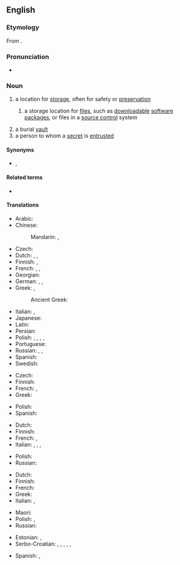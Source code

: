 ==English==
{{wikipedia}}

===Etymology===
From {{etyl|la|en}} {{m|la|repositōrium}}.

===Pronunciation===
* {{audio|en-us-repository.ogg|Audio (US)|lang=en}}

===Noun===
{{en-noun|repositories}}

# a location for [[storage]], often for safety or [[preservation]]
## {{lb|en|computing}} a storage location for [[file]]s, such as [[downloadable]] [[software]] [[package]]s, or files in a [[source control]] system
# a burial [[vault]]
# a person to whom a [[secret]] is [[entrusted]]

====Synonyms====
* {{sense|location for storage}} {{l|en|depository}}, {{l|en|archive}}

====Related terms====
* {{l|en|reposit}}

====Translations====
{{trans-top|a location for storage, often for safety or preservation}}
* Arabic: {{t|ar|مَخْزَن|m}}
* Chinese:
*: Mandarin: {{t+|cmn|倉庫|sc=Hani}}, {{t+|cmn|仓库|tr=cāngkù|sc=Hani}}
* Czech: {{t|cs|úložiště|n}}
* Dutch: {{t+|nl|opslagplaats|c}}, {{t+|nl|depot|n}}, {{t+|nl|opslagruimte|c}}
* Finnish: {{t+|fi|säilytyspaikka}}, {{t+|fi|säilö}}
* French: {{t|fr|chambre-forte|f}}, {{t+|fr|coffre-fort|m}}, {{t|fr|repositoire|m}}
* Georgian: {{t|ka|საცავი|sc=Cyrl}}
* German: {{t+|de|Ablage|f}}, {{t+|de|Depot|n}}, {{t+|de|Archiv|n}}
* Greek: {{t+|el|αποθήκη|f}}, {{qualifier|software source}} {{t+|el|αποθετήριο|n}}
*: Ancient Greek: {{t|grc|ἀποθήκη|f}}
{{trans-mid}}
* Italian: {{t+|it|ripostiglio}}, {{t+|it|ricettacolo}}
* Japanese: {{t+|ja|倉庫|tr=そうこ, sōko|sc=Jpan}}
* Latin: {{t|la|receptāculum|n}}
* Persian: {{t+|fa|مخزن|tr=maxzan|sc=fa-Arab}}
* Polish: {{t+|pl|składnica|f}}, {{t+|pl|magazyn|m}}, {{t+|pl|skład|m}}, {{t+|pl|przechowalnia|f}}, {{t+|pl|repozytorium|n}}
* Portuguese: {{t+|pt|repositório|m}}
* Russian: {{t+|ru|храни́лище|n}}, {{t+|ru|склад|m}}, {{t+|ru|вмести́лище|n}}
* Spanish: {{t+|es|repositorio|m}}
* Swedish: {{t+|sv|lager}}
{{trans-bottom}}

{{trans-top|storage location for computer files}}
* Czech: {{t|cs|úložiště|n}}
* Finnish: {{t+|fi|varasto}}
* French: {{t+|fr|dépôt|m}}, {{t+|fr|référentiel|m}}
* Greek: {{t+|el|αποθετήριο|n}}
{{trans-mid}}
* Polish: {{t+|pl|repozytorium|n}}
* Spanish: {{t+|es|repositorio|m}}
{{trans-bottom}}

{{trans-top|a burial vault}}
* Dutch: {{t+|nl|grafkelder|c}}
* Finnish: {{t|fi|hautaholvi}}
* French: {{t+|fr|tombeau|m}}, {{t+|fr|mausolée|m}}
* Italian: {{t+|it|sepolcro}}, {{t+|it|tomba}}, {{t+|it|mausoleo}}, {{t+|it|cripta}}
{{trans-mid}}
* Polish: {{t+|pl|grobowiec|m}}
* Russian: {{t+|ru|склеп|m}}
{{trans-bottom}}

{{trans-top|a person to whom a secret is entrusted}}
* Dutch: {{t+|nl|vertrouweling|c}}
* Finnish: {{t|fi|luottohenkilö}}
* French: {{t+|fr|dépositaire|m}}
* Greek: {{t+|el|μυστικοσύμβουλος|m}}
* Italian: {{t+|it|depositario}}, {{t+|it|confidente}}
{{trans-mid}}
* Maori: {{t|mi|pūkenga}}
* Polish: {{t+|pl|powiernik|m}}, {{t|pl|powierniczka|f}}
* Russian: {{t|ru|[[доверенный|дове́ренное]] [[лицо́]]|n}}
{{trans-bottom}}

{{checktrans-top}}
* Estonian: {{t-check|et|hoidla}}, {{t-check|et|varamu}}
* Serbo-Croatian: {{t-check|sh|stovariste}}, {{t-check|sh|spremiste}}, {{t-check|sh|skloniste}}, {{t+check|sh|nosilac}}, {{t-check|sh|skladiste}}, {{t-check|sh|repozitorijum}}
{{trans-mid}}
* Spanish: {{t+check|es|repositorio}}, {{t-check|es|depositorio}}
{{trans-bottom}}